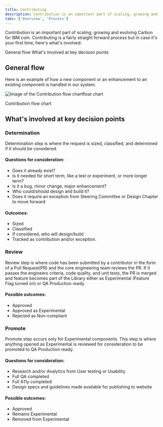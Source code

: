 ```yaml
---
title: Contributing
description: Contribution is an important part of scaling, growing and evolving Carbon for IBM.com. It is a fairy straight forward process but in case designers or developers have never contributed to an open source repo before, here's a description of what's involved
tabs: ['Overview', 'Process'] 
---
```


<PageDescription>

Contribution is an important part of scaling, growing and evolving Carbon for IBM.com. Contributing is a fairly straight forward process but in case it's your first time, here's what's involved:

</PageDescription>

<AnchorLinks>

<AnchorLink>General flow</AnchorLink>
<AnchorLink>What's involved at key decision points</AnchorLink>

</AnchorLinks>


## General flow

Here is an example of how a new component or an enhancement to an existing component is handled in our system.

<Row>
<Column colLg={8}>

![Image of the Contribution flow chartfloat chart](../../images/contributions/contributing-a-component-flow.jpg)

<Caption>Contribution flow chart</Caption>

</Column>
</Row>

## What's involved at key decision points

### Determination
Determination step is where the request is sized, classified, and determined if it should be considered.   

#### Questions for consideration:
- Does it already exist?
- Is it needed for short term, like a test or experiment, or more longer term?
- Is it a bug, minor change, major enhancement?
- Who could/should design and build it?
- Does it require an exception from Steering Committee or Design Chapter to move forward

#### Outcomes:
- Sized
- Classified
- If considered, who will design/build
- Tracked as contribution and/or exception.

### Review
Review step is where code has been submitted by a contributor in the form of a Pull Request(PR) and the core engineering team reviews the PR.  If it passes the engineers criteria, code quality, and unit tests, the PR is merged and feature becomes part of the Library either as Experimental (Feature Flag turned on) or QA Production ready.

#### Possible outcomes:
- Approved
- Approved as Experimental
- Rejected as Non-compliant

### Promote 
Promote step occurs only for Experimental components.  This step is where anything opened as Experimental is reviewed for consideration to be promoted to QA Production ready.  

#### Questions for consideration:
- Research and/or Analytics from User testing or Usability
- Full QA completed
- Full A11y completed
- Design specs and guidelines made available for publishing to website

#### Possible outcomes:
- Approved
- Remains Experimental
- Removed from Experimental


